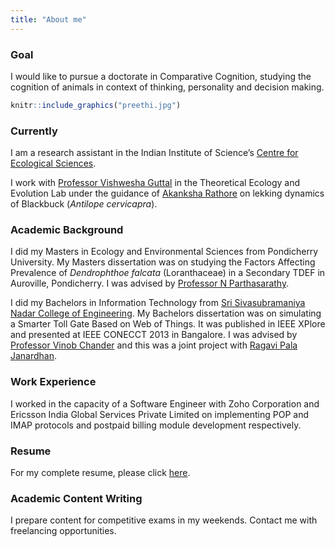 ```yaml
---
title: "About me"
---
```

### Goal

I would like to pursue a doctorate in Comparative Cognition, studying the cognition of animals in context of thinking, personality and decision making.

```r
knitr::include_graphics("preethi.jpg")
```

### Currently

I am a research assistant in the Indian Institute of Science's [Centre for Ecological Sciences](http://ces.iisc.ac.in/new/).

I work with [Professor Vishwesha Guttal](https://teelabiisc.wordpress.com/) in the Theoretical Ecology and Evolution Lab under the guidance of [Akanksha Rathore](https://sites.google.com/view/akanksha-rathore/) on lekking dynamics of Blackbuck (*Antilope cervicapra*).

### Academic Background

I did my Masters in Ecology and Environmental Sciences from Pondicherry University. My Masters dissertation was on studying the Factors Affecting Prevalence of *Dendrophthoe falcata* (Loranthaceae) in a Secondary TDEF in Auroville, Pondicherry. I was advised by [Professor N Parthasarathy](http://www.pondiuni.edu.in/profile/dr-n-parthasarathy).

I did my Bachelors in Information Technology from [Sri Sivasubramaniya Nadar College of Engineering](http://www.ssn.edu.in/). My Bachelors dissertation was on simulating a Smarter Toll Gate Based on Web of Things. It was published in IEEE XPlore and presented at IEEE CONECCT 2013 in Bangalore. I was advised by [Professor Vinob Chander](http://www.ssn.edu.in/?page_id=1658) and this was a joint project with [Ragavi Pala Janardhan](https://www.linkedin.com/in/ragavi-pala-janardhan-456b4784/).

### Work Experience

I worked in the capacity of a Software Engineer with Zoho Corporation and Ericsson India Global Services Private Limited on implementing POP and IMAP protocols and postpaid billing module development respectively.

### Resume

For my complete resume, please click [here](https://drive.google.com/open?id=1eugtdEAlnX-qhvTg077sUm6HDiAzTRls).

### Academic Content Writing

I prepare content for competitive exams in my weekends. Contact me with freelancing opportunities.